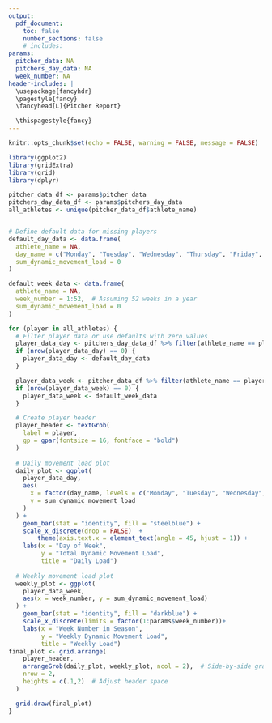 ---
output: 
  pdf_document:
    toc: false
    number_sections: false
    # includes:
params:
  pitcher_data: NA
  pitchers_day_data: NA
  week_number: NA
header-includes: |
  \usepackage{fancyhdr}
  \pagestyle{fancy}
  \fancyhead[L]{Pitcher Report}

  \thispagestyle{fancy}
---
```{r, include= FALSE}
knitr::opts_chunk$set(echo = FALSE, warning = FALSE, message = FALSE)
```

```{r}
library(ggplot2)
library(gridExtra)
library(grid)
library(dplyr)
```


```{r}
pitcher_data_df <- params$pitcher_data
pitchers_day_data_df <- params$pitchers_day_data
all_athletes <- unique(pitcher_data_df$athlete_name)


# Define default data for missing players
default_day_data <- data.frame(
  athlete_name = NA,
  day_name = c("Monday", "Tuesday", "Wednesday", "Thursday", "Friday", "Saturday", "Sunday"),
  sum_dynamic_movement_load = 0
)

default_week_data <- data.frame(
  athlete_name = NA,
  week_number = 1:52,  # Assuming 52 weeks in a year
  sum_dynamic_movement_load = 0
)

for (player in all_athletes) {
  # Filter player data or use defaults with zero values
  player_data_day <- pitchers_day_data_df %>% filter(athlete_name == player)
  if (nrow(player_data_day) == 0) {
    player_data_day <- default_day_data
  }

  player_data_week <- pitcher_data_df %>% filter(athlete_name == player)
  if (nrow(player_data_week) == 0) {
    player_data_week <- default_week_data
  }

  # Create player header
  player_header <- textGrob(
    label = player,
    gp = gpar(fontsize = 16, fontface = "bold")
  )
  
  # Daily movement load plot
  daily_plot <- ggplot(
    player_data_day,
    aes(
      x = factor(day_name, levels = c("Monday", "Tuesday", "Wednesday", "Thursday", "Friday", "Saturday", "Sunday")),
      y = sum_dynamic_movement_load
    )
  ) +
    geom_bar(stat = "identity", fill = "steelblue") +
    scale_x_discrete(drop = FALSE)  +
        theme(axis.text.x = element_text(angle = 45, hjust = 1)) +
    labs(x = "Day of Week",
         y = "Total Dynamic Movement Load",
         title = "Daily Load")
  
  # Weekly movement load plot
  weekly_plot <- ggplot(
    player_data_week,
    aes(x = week_number, y = sum_dynamic_movement_load)
  ) +
    geom_bar(stat = "identity", fill = "darkblue") +
    scale_x_discrete(limits = factor(1:params$week_number))+
    labs(x = "Week Number in Season",
         y = "Weekly Dynamic Movement Load",
         title = "Weekly Load")
final_plot <- grid.arrange(
    player_header,
    arrangeGrob(daily_plot, weekly_plot, ncol = 2),  # Side-by-side graphs
    nrow = 2,
    heights = c(.1,2)  # Adjust header space
  )

  grid.draw(final_plot)
}
```




